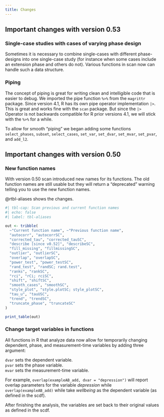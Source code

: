 ```yaml
---
title: Changes
---
```


## Important changes with version 0.53

### Single-case studies with cases of varying phase design

Sometimes it is necessary to combine single-cases with different phase-designs into one single-case study (for instance when some cases include an extension phase and others do not). Various functions in scan now can handle such a data structure.

### Piping

The concept of piping is great for writing clean and intelligible code that is easier to debug. We imported the pipe function `%>%` from the `magrittr` package. Since version 4.1, R has its own pipe operator implementation `|>`. This is great and works fine with the `scan` package. But since the `|>` Operator is not backwards compatible for R prior versions 4.1, we will stick with the `%>%` for a while.

To allow for smooth "piping" we began adding some functions `select_phases`, `subset`, `select_cases`, `set_var`, `set_dvar`, `set_mvar`, `set_pvar`, and `add_l2`.

## Important changes with version 0.50

### New function names

With version 0.50 scan introduced new names for its functions. The old function names are still usable but they will return a "deprecated" warning telling you to use the new function names.

@rtbl-aliases shows the changes.

```r
#| tbl-cap: Scan previous and current function names
#| echo: false
#| label: tbl-aliases

out <- tribble(
  ~"Current function name", ~"Previous function name",
  "autocorr", "autocorrSC",
  "corrected_tau", "corrected_tauSC",
  "describe [since v0.52]", "describeSC",
  "fill_missing", "fillmissingSC",
  "outlier", "outlierSC",
  "overlap", "overlapSC",
  "power_test", "power_testSC",
  "rand_test", "randSC; rand.test",
  "ranks", "rankSC",
  "rci", "rCi; rciSC",
  "shift", "shiftSC",
  "smooth_cases", "smoothSC",
  "style_plot", "style.plotSC; style_plotSC",
  "tau_u", "tauUSC",
  "trend", "trendSC",
  "truncate_phase", "truncateSC"
)

print_table(out)

```

### Change target variables in functions

All functions in R that analyze data now allow for temporarily changing dependent, phase, and measurement-time variables by adding three argument:

`dvar` sets the dependent variable.\
`pvar` sets the phase variable.\
`mvar` sets the measurement-time variable.

For example, `overlap(exampleAB_add, dvar = "depression")` will report overlap parameters for the variable *depression* while `overlap(exampleAB_add)` while take *wellbeing* as the dependent variable (as defined in the scdf).

After finishing the analysis, the variables are set back to their original values as defined in the scdf.
